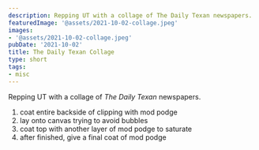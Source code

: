 ```yaml
---
description: Repping UT with a collage of The Daily Texan newspapers.
featuredImage: '@assets/2021-10-02-collage.jpeg'
images:
- '@assets/2021-10-02-collage.jpeg'
pubDate: '2021-10-02'
title: The Daily Texan Collage
type: short
tags:
- misc
---
```

Repping UT with a collage of *The Daily Texan* newspapers.

1. coat entire backside of clipping with mod podge
1. lay onto canvas trying to avoid bubbles
1. coat top with another layer of mod podge to saturate
1. after finished, give a final coat of mod podge